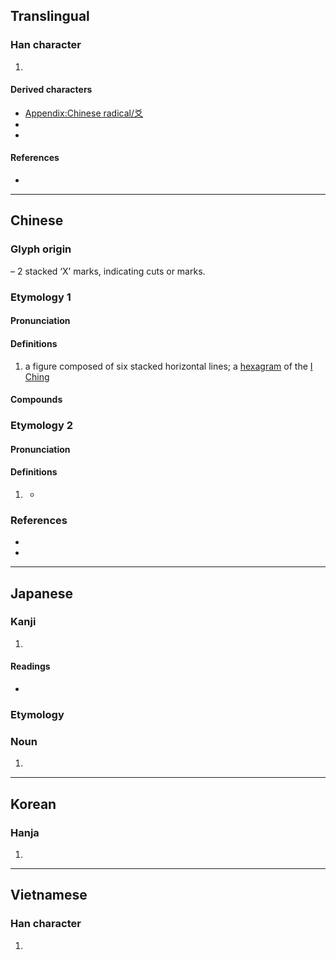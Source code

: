 {{character info}}
{{character info|⽘}}
==Translingual==
{{stroke order|type=animate}}

===Han character===
{{Han char|rn=89|rad=爻|as=00|sn=4|four=40400|canj=KK|ids=⿱㐅乂}}

# {{mul-kangxi radical-def}}

====Derived characters====
* [[Appendix:Chinese radical/爻]]
* {{l|mul|[[㤊]], [[𣏠]], [[䂚]], [[䋂]], [[覐]], [[訤]], [[𨈠]], [[䡈]], [[𨟿]], [[𩉤]], [[𩎔]], [[駁]]([[驳]]), [[𩨟]], [[𩵲]]}}
* {{l|mul|[[𠛄]], [[𢺽]], [[𢼂]], [[𤿓]], [[𧠔]], [[𩑛]], [[𩾾]], [[𡥈]], [[𢁫]], [[𢂞]], [[𥾥]], [[䒝]], [[𥤹]], [[笅]], [[𩬃]], [[棥]], [[𦥯]]}}

====References====
* {{Han ref|kx=0690.130|dkj=19737|dj=1103.110|hdz=10034.040|uh=723B|ud=29243|bh=A4F8|bd=42232}}

----

==Chinese==
{{zh-wp}}

===Glyph origin===
{{Han etym}}
{{Han compound|乂|乂|ls=p}} – 2 stacked ‘X’ marks, indicating cuts or marks.

===Etymology 1===
{{zh-forms}}

====Pronunciation====
{{zh-pron
|m=yáo
|c=ngaau4
|h=pfs=yèu
|mn=ngâu
|w=
|mc=y
|oc=y
|ma=y
|ma2=
|cat=n
}}

====Definitions====
{{zh-hanzi}}

# a figure composed of six stacked horizontal lines; a [[hexagram]] of the [[I Ching]]

====Compounds====
{{zh-der|六爻|卦爻|陰爻|陽爻}}

===Etymology 2===
{{zh-forms}}

====Pronunciation====
{{zh-pron
|mn=gâu
|cat=a
}}

====Definitions====
{{zh-hanzi}}

# {{lb|zh|Min Nan}} {{zh-alt-form|*𠢕}}
#* {{zh-x|緣份 是 爻{gâu} 斷 的 線|Fate is an '''easily''' broken string|TW|ref='''2020''', {{lw|zh|黃妃}} &lsqb;{{w|Huang Fei}}&rsqb;, {{lw|zh|王瑞霞 (歌手)|王瑞霞}} [Anna Wang], {{lw|zh|秀蘭瑪雅}} &lsqb;{{w|Showlen Maya}}&rsqb;, lyrics by {{lw|zh|方文良}} [Neil Fang], {{lang|zh|上水的輪迴}}}}

===References===
* {{R:yue:Hanzi}}
* {{thcwdq}}

----

==Japanese==

===Kanji===
{{ja-kanji|grade=|rs=爻00}}

# {{rfdef|ja|sort=爻00}}

====Readings====
* {{ja-readings|on=[[こう]] (kō)|kun=[[まじわる]] (majiwaru)}}

===Etymology===
{{wikipedia|lang=ja}}
{{ja-kanjitab|こう|yomi=o}}

===Noun===
{{ja-noun|こう}}

# {{rfdef|ja}}

----

==Korean==

===Hanja===
{{ko-hanja|hangeul=효|eumhun=|rv=hyo|mr=hyo|y=hyo}}

# {{rfdef|ko|sort=爻00}}

----

==Vietnamese==

===Han character===
{{vi-readings|reading=hào, loài|rs=爻00}}

# {{rfdef|vi|sort=爻00}}

[[Category:CJKV radicals| ]]
